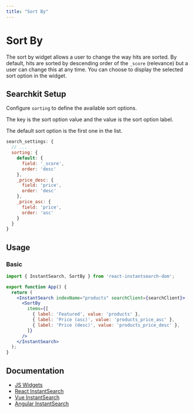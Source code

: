 ```yaml
---
title: "Sort By"
---
```


# Sort By

The sort by widget allows a user to change the way hits are sorted. By default, hits are sorted by descending order of the `_score` (relevance) but a user can change this at any time. You can choose to display the selected sort option in the widget.

## Searchkit Setup

Configure `sorting` to define the available sort options. 

The key is the sort option value and the value is the sort option label. 

The default sort option is the first one in the list.

```js
search_settings: {
  // ...
  sorting: {
    default: {
      field: '_score',
      order: 'desc'
    },
    _price_desc: {
      field: 'price',
      order: 'desc'
    },
    _price_asc: {
      field: 'price',
      order: 'asc'
    }
  }
}
```

## Usage

### Basic

```jsx
import { InstantSearch, SortBy } from 'react-instantsearch-dom';

export function App() {
  return (
    <InstantSearch indexName="products" searchClient={searchClient}>
      <SortBy
        items={[
          { label: 'Featured', value: 'products' },
          { label: 'Price (asc)', value: 'products_price_asc' },
          { label: 'Price (desc)', value: 'products_price_desc' },
        ]}
      />
    </InstantSearch>
  );
}
```

## Documentation

- [JS Widgets](https://www.algolia.com/doc/api-reference/widgets/sort-by/js/)
- [React InstantSearch](https://www.algolia.com/doc/api-reference/widgets/sort-by/react/)
- [Vue InstantSearch](https://www.algolia.com/doc/api-reference/widgets/sort-by/vue/)
- [Angular InstantSearch](https://www.algolia.com/doc/api-reference/widgets/sort-by/angular/)